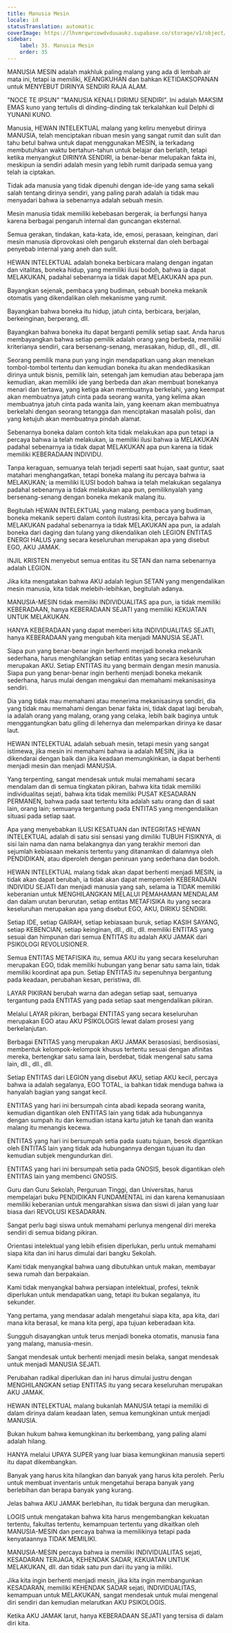 ```yaml
---
title: Manusia Mesin
locale: id
statusTranslation: automatic
coverImage: https://lhvmrqwrcowdvduuaukz.supabase.co/storage/v1/object/public/strapi-uploads/small_cover-educacion-fundamental.webp-2d51a7828a2b1309555be27f7e2a61a0.webp
sidebar:
    label: 35. Manusia Mesin
    order: 35
---
```

MANUSIA MESIN adalah makhluk paling malang yang ada di lembah air mata ini, tetapi ia memiliki, KEANGKUHAN dan bahkan KETIDAKSOPANAN untuk MENYEBUT DIRINYA SENDIRI RAJA ALAM.

"NOCE TE IPSUN" "MANUSIA KENALI DIRIMU SENDIRI". Ini adalah MAKSIM EMAS kuno yang tertulis di dinding-dinding tak terkalahkan kuil Delphi di YUNANI KUNO.

Manusia, HEWAN INTELEKTUAL malang yang keliru menyebut dirinya MANUSIA, telah menciptakan ribuan mesin yang sangat rumit dan sulit dan tahu betul bahwa untuk dapat menggunakan MESIN, ia terkadang membutuhkan waktu bertahun-tahun untuk belajar dan berlatih, tetapi ketika menyangkut DIRINYA SENDIRI, ia benar-benar melupakan fakta ini, meskipun ia sendiri adalah mesin yang lebih rumit daripada semua yang telah ia ciptakan.

Tidak ada manusia yang tidak dipenuhi dengan ide-ide yang sama sekali salah tentang dirinya sendiri, yang paling parah adalah ia tidak mau menyadari bahwa ia sebenarnya adalah sebuah mesin.

Mesin manusia tidak memiliki kebebasan bergerak, ia berfungsi hanya karena berbagai pengaruh internal dan guncangan eksternal.

Semua gerakan, tindakan, kata-kata, ide, emosi, perasaan, keinginan, dari mesin manusia diprovokasi oleh pengaruh eksternal dan oleh berbagai penyebab internal yang aneh dan sulit.

HEWAN INTELEKTUAL adalah boneka berbicara malang dengan ingatan dan vitalitas, boneka hidup, yang memiliki ilusi bodoh, bahwa ia dapat MELAKUKAN, padahal sebenarnya ia tidak dapat MELAKUKAN apa pun.

Bayangkan sejenak, pembaca yang budiman, sebuah boneka mekanik otomatis yang dikendalikan oleh mekanisme yang rumit.

Bayangkan bahwa boneka itu hidup, jatuh cinta, berbicara, berjalan, berkeinginan, berperang, dll.

Bayangkan bahwa boneka itu dapat berganti pemilik setiap saat. Anda harus membayangkan bahwa setiap pemilik adalah orang yang berbeda, memiliki kriterianya sendiri, cara bersenang-senang, merasakan, hidup, dll., dll., dll.

Seorang pemilik mana pun yang ingin mendapatkan uang akan menekan tombol-tombol tertentu dan kemudian boneka itu akan mendedikasikan dirinya untuk bisnis, pemilik lain, setengah jam kemudian atau beberapa jam kemudian, akan memiliki ide yang berbeda dan akan membuat bonekanya menari dan tertawa, yang ketiga akan membuatnya berkelahi, yang keempat akan membuatnya jatuh cinta pada seorang wanita, yang kelima akan membuatnya jatuh cinta pada wanita lain, yang keenam akan membuatnya berkelahi dengan seorang tetangga dan menciptakan masalah polisi, dan yang ketujuh akan membuatnya pindah alamat.

Sebenarnya boneka dalam contoh kita tidak melakukan apa pun tetapi ia percaya bahwa ia telah melakukan, ia memiliki ilusi bahwa ia MELAKUKAN padahal sebenarnya ia tidak dapat MELAKUKAN apa pun karena ia tidak memiliki KEBERADAAN INDIVIDU.

Tanpa keraguan, semuanya telah terjadi seperti saat hujan, saat guntur, saat matahari menghangatkan, tetapi boneka malang itu percaya bahwa ia MELAKUKAN; ia memiliki ILUSI bodoh bahwa ia telah melakukan segalanya padahal sebenarnya ia tidak melakukan apa pun, pemiliknyalah yang bersenang-senang dengan boneka mekanik malang itu.

Begitulah HEWAN INTELEKTUAL yang malang, pembaca yang budiman, boneka mekanik seperti dalam contoh ilustrasi kita, percaya bahwa ia MELAKUKAN padahal sebenarnya ia tidak MELAKUKAN apa pun, ia adalah boneka dari daging dan tulang yang dikendalikan oleh LEGION ENTITAS ENERGI HALUS yang secara keseluruhan merupakan apa yang disebut EGO, AKU JAMAK.

INJIL KRISTEN menyebut semua entitas itu SETAN dan nama sebenarnya adalah LEGION.

Jika kita mengatakan bahwa AKU adalah legiun SETAN yang mengendalikan mesin manusia, kita tidak melebih-lebihkan, begitulah adanya.

MANUSIA-MESIN tidak memiliki INDIVIDUALITAS apa pun, ia tidak memiliki KEBERADAAN, hanya KEBERADAAN SEJATI yang memiliki KEKUATAN UNTUK MELAKUKAN.

HANYA KEBERADAAN yang dapat memberi kita INDIVIDUALITAS SEJATI, hanya KEBERADAAN yang mengubah kita menjadi MANUSIA SEJATI.

Siapa pun yang benar-benar ingin berhenti menjadi boneka mekanik sederhana, harus menghilangkan setiap entitas yang secara keseluruhan merupakan AKU. Setiap ENTITAS itu yang bermain dengan mesin manusia. Siapa pun yang benar-benar ingin berhenti menjadi boneka mekanik sederhana, harus mulai dengan mengakui dan memahami mekanisasinya sendiri.

Dia yang tidak mau memahami atau menerima mekanisasinya sendiri, dia yang tidak mau memahami dengan benar fakta ini, tidak dapat lagi berubah, ia adalah orang yang malang, orang yang celaka, lebih baik baginya untuk menggantungkan batu giling di lehernya dan melemparkan dirinya ke dasar laut.

HEWAN INTELEKTUAL adalah sebuah mesin, tetapi mesin yang sangat istimewa, jika mesin ini memahami bahwa ia adalah MESIN, jika ia dikendarai dengan baik dan jika keadaan memungkinkan, ia dapat berhenti menjadi mesin dan menjadi MANUSIA.

Yang terpenting, sangat mendesak untuk mulai memahami secara mendalam dan di semua tingkatan pikiran, bahwa kita tidak memiliki individualitas sejati, bahwa kita tidak memiliki PUSAT KESADARAN PERMANEN, bahwa pada saat tertentu kita adalah satu orang dan di saat lain, orang lain; semuanya tergantung pada ENTITAS yang mengendalikan situasi pada setiap saat.

Apa yang menyebabkan ILUSI KESATUAN dan INTEGRITAS HEWAN INTELEKTUAL adalah di satu sisi sensasi yang dimiliki TUBUH FISIKNYA, di sisi lain nama dan nama belakangnya dan yang terakhir memori dan sejumlah kebiasaan mekanis tertentu yang ditanamkan di dalamnya oleh PENDIDIKAN, atau diperoleh dengan peniruan yang sederhana dan bodoh.

HEWAN INTELEKTUAL malang tidak akan dapat berhenti menjadi MESIN, ia tidak akan dapat berubah, ia tidak akan dapat memperoleh KEBERADAAN INDIVIDU SEJATI dan menjadi manusia yang sah, selama ia TIDAK memiliki keberanian untuk MENGHILANGKAN MELALUI PEMAHAMAN MENDALAM dan dalam urutan berurutan, setiap entitas METAFISIKA itu yang secara keseluruhan merupakan apa yang disebut EGO, AKU, DIRIKU SENDIRI.

Setiap IDE, setiap GAIRAH, setiap kebiasaan buruk, setiap KASIH SAYANG, setiap KEBENCIAN, setiap keinginan, dll., dll., dll. memiliki ENTITAS yang sesuai dan himpunan dari semua ENTITAS itu adalah AKU JAMAK dari PSIKOLOGI REVOLUSIONER.

Semua ENTITAS METAFISIKA itu, semua AKU itu yang secara keseluruhan merupakan EGO, tidak memiliki hubungan yang benar satu sama lain, tidak memiliki koordinat apa pun. Setiap ENTITAS itu sepenuhnya bergantung pada keadaan, perubahan kesan, peristiwa, dll.

LAYAR PIKIRAN berubah warna dan adegan setiap saat, semuanya tergantung pada ENTITAS yang pada setiap saat mengendalikan pikiran.

Melalui LAYAR pikiran, berbagai ENTITAS yang secara keseluruhan merupakan EGO atau AKU PSIKOLOGIS lewat dalam prosesi yang berkelanjutan.

Berbagai ENTITAS yang merupakan AKU JAMAK berasosiasi, berdisosiasi, membentuk kelompok-kelompok khusus tertentu sesuai dengan afinitas mereka, bertengkar satu sama lain, berdebat, tidak mengenal satu sama lain, dll., dll., dll.

Setiap ENTITAS dari LEGION yang disebut AKU, setiap AKU kecil, percaya bahwa ia adalah segalanya, EGO TOTAL, ia bahkan tidak menduga bahwa ia hanyalah bagian yang sangat kecil.

ENTITAS yang hari ini bersumpah cinta abadi kepada seorang wanita, kemudian digantikan oleh ENTITAS lain yang tidak ada hubungannya dengan sumpah itu dan kemudian istana kartu jatuh ke tanah dan wanita malang itu menangis kecewa.

ENTITAS yang hari ini bersumpah setia pada suatu tujuan, besok digantikan oleh ENTITAS lain yang tidak ada hubungannya dengan tujuan itu dan kemudian subjek mengundurkan diri.

ENTITAS yang hari ini bersumpah setia pada GNOSIS, besok digantikan oleh ENTITAS lain yang membenci GNOSIS.

Guru dan Guru Sekolah, Perguruan Tinggi, dan Universitas, harus mempelajari buku PENDIDIKAN FUNDAMENTAL ini dan karena kemanusiaan memiliki keberanian untuk mengarahkan siswa dan siswi di jalan yang luar biasa dari REVOLUSI KESADARAN.

Sangat perlu bagi siswa untuk memahami perlunya mengenal diri mereka sendiri di semua bidang pikiran.

Orientasi intelektual yang lebih efisien diperlukan, perlu untuk memahami siapa kita dan ini harus dimulai dari bangku Sekolah.

Kami tidak menyangkal bahwa uang dibutuhkan untuk makan, membayar sewa rumah dan berpakaian.

Kami tidak menyangkal bahwa persiapan intelektual, profesi, teknik diperlukan untuk mendapatkan uang, tetapi itu bukan segalanya, itu sekunder.

Yang pertama, yang mendasar adalah mengetahui siapa kita, apa kita, dari mana kita berasal, ke mana kita pergi, apa tujuan keberadaan kita.

Sungguh disayangkan untuk terus menjadi boneka otomatis, manusia fana yang malang, manusia-mesin.

Sangat mendesak untuk berhenti menjadi mesin belaka, sangat mendesak untuk menjadi MANUSIA SEJATI.

Perubahan radikal diperlukan dan ini harus dimulai justru dengan MENGHILANGKAN setiap ENTITAS itu yang secara keseluruhan merupakan AKU JAMAK.

HEWAN INTELEKTUAL malang bukanlah MANUSIA tetapi ia memiliki di dalam dirinya dalam keadaan laten, semua kemungkinan untuk menjadi MANUSIA.

Bukan hukum bahwa kemungkinan itu berkembang, yang paling alami adalah hilang.

HANYA melalui UPAYA SUPER yang luar biasa kemungkinan manusia seperti itu dapat dikembangkan.

Banyak yang harus kita hilangkan dan banyak yang harus kita peroleh. Perlu untuk membuat inventaris untuk mengetahui berapa banyak yang berlebihan dan berapa banyak yang kurang.

Jelas bahwa AKU JAMAK berlebihan, itu tidak berguna dan merugikan.

LOGIS untuk mengatakan bahwa kita harus mengembangkan kekuatan tertentu, fakultas tertentu, kemampuan tertentu yang dikaitkan oleh MANUSIA-MESIN dan percaya bahwa ia memilikinya tetapi pada kenyataannya TIDAK MEMILIKI.

MANUSIA-MESIN percaya bahwa ia memiliki INDIVIDUALITAS sejati, KESADARAN TERJAGA, KEHENDAK SADAR, KEKUATAN UNTUK MELAKUKAN, dll. dan tidak satu pun dari itu yang ia miliki.

Jika kita ingin berhenti menjadi mesin, jika kita ingin membangunkan KESADARAN, memiliki KEHENDAK SADAR sejati, INDIVIDUALITAS, kemampuan untuk MELAKUKAN, sangat mendesak untuk mulai mengenal diri sendiri dan kemudian melarutkan AKU PSIKOLOGIS.

Ketika AKU JAMAK larut, hanya KEBERADAAN SEJATI yang tersisa di dalam diri kita.

